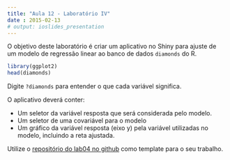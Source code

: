 ```yaml
---
title: "Aula 12 - Laboratório IV"
date : 2015-02-13
# output: ioslides_presentation
---
```


O objetivo deste laboratório é criar um aplicativo no Shiny para ajuste de um 
modelo de regressão linear ao banco de dados `diamonds` do R.

```r
library(ggplot2)
head(diamonds)
```

Digite `?diamonds` para entender o que cada variável significa.

O aplicativo deverá conter:

* Um seletor da variável resposta que será considerada pelo modelo.
* Um seletor de uma covariável para o modelo
* Um gráfico da variável resposta (eixo y) pela variável utilizadas no modelo,
incluindo a reta ajustada.

Utilize o [repositório do lab04 no github](https://github.com/curso-r/lab04) como template para o seu trabalho. 


